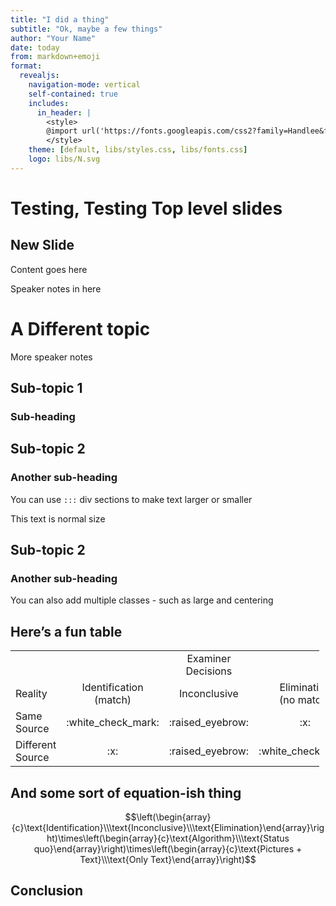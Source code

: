 ```yaml
---
title: "I did a thing"
subtitle: "Ok, maybe a few things"
author: "Your Name"
date: today
from: markdown+emoji
format: 
  revealjs:
    navigation-mode: vertical
    self-contained: true
    includes:
      in_header: |
        <style>
        @import url('https://fonts.googleapis.com/css2?family=Handlee&family=Montserrat:ital,wght@0,400;0,500;1,400;1,500&family=Roboto:ital,wght@0,500;1,500&display=swap');
        </style>
    theme: [default, libs/styles.css, libs/fonts.css]
    logo: libs/N.svg
---
```


# Testing, [Testing]{.emph .cerulean} Top level slides

## New Slide

Content goes here

::: notes
Speaker notes in here
:::

# A Different topic

::: notes
More speaker notes
:::

## Sub-topic 1

### Sub-heading

## Sub-topic 2

### Another sub-heading

::: large
You can use `:::` div sections to make text larger or smaller
:::


This text is normal size

## Sub-topic 2

### Another sub-heading

::: {.large .center}
You can also add multiple classes - such as large and centering
:::


## Here's a fun table

+------------------+:------------------:+:------------------:+:------------------:+
|                  |                    | Examiner Decisions |                    |
+------------------+--------------------+--------------------+--------------------+
| Reality          | Identification\    | Inconclusive       | Elimination\       |
|                  | (match)            |                    | (no match)         |
+------------------+--------------------+--------------------+--------------------+
| Same Source      | :white_check_mark: | :raised_eyebrow:   | :x:                |
+------------------+--------------------+--------------------+--------------------+
| Different Source | :x:                | :raised_eyebrow:   | :white_check_mark: |
+------------------+--------------------+--------------------+--------------------+

## And some sort of equation-ish thing

$$\left(\begin{array}{c}\text{Identification}\\\text{Inconclusive}\\\text{Elimination}\end{array}\right)\times\left(\begin{array}{c}\text{Algorithm}\\\text{Status quo}\end{array}\right)\times\left(\begin{array}{c}\text{Pictures + Text}\\\text{Only Text}\end{array}\right)$$

## Conclusion
